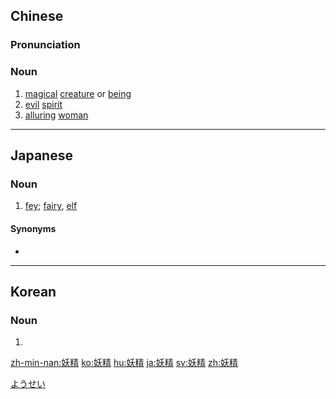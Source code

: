==Chinese==
{{zh-forms}}

===Pronunciation===
{{zh-pron
|m=yāojīng,tl=y
|c=jiu1 zing1
|h=pfs=yêu-chîn
|mn=qz,xm:iau-chiⁿ/tw,zz:iau-chiaⁿ
|cat=n
}}

===Noun===
{{zh-noun}}

# [[magical]] [[creature]] or [[being]]
# [[evil]] [[spirit]]
# [[alluring]] [[woman]]

----

==Japanese==
<div style="float:right;">
{{wikipedia|lang=ja}}
{{wikipedia|Yōsei}}
</div>
{{ja-kanjitab|よう|せい|yomi=o}}

===Noun===
{{ja-noun|ようせい}}

# [[fey]]; [[fairy]], [[elf]]

====Synonyms====
* {{ja-r|エルフ}}

[[Category:ja:Mythological creatures|ようせい]]

----

==Korean==
{{ko-hanjatab}}

===Noun===
{{ko-noun|hj|hangeul=요정}}

# {{hanja form of|요정|fairy}}

[[zh-min-nan:妖精]]
[[ko:妖精]]
[[hu:妖精]]
[[ja:妖精]]
[[sv:妖精]]
[[zh:妖精]]